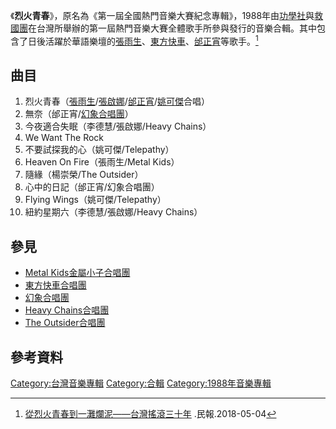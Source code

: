 {{About|《'''烈火青春'''》音樂合輯|烈火青春其它說明|烈火青春}}
{{Album infobox | <!-- See Wikipedia:WikiProject_Albums -->
|  Name        = '''烈火青春'''
|  Type        = [[專輯|專輯]]
|  Artist      = [[張雨生|張雨生]]<br>[[東方快車合唱團|東方快車]]<br>[[邰正宵|邰正宵]]<br>[[張啟娜|張啟娜]]..等人
|  Cover       = 
|  Released    = 1988年8月
|  Recorded    =
|  Genre       = [[華語流行音樂|華語流行音樂]]
|  Length      =
|  Label       = 
|  Producer    = [[飛碟唱片|飛碟唱片]]
|  Reviews     =
|  This album  = 
|  Next album  = 
}}

《'''烈火青春'''》，原名為《第一屆全國熱門音樂大賽紀念專輯》，1988年由[[功學社|功學社]]與[[救國團|救國團]]在台灣所舉辦的第一屆熱門音樂大賽全體歌手所參與發行的音樂合輯。其中包含了日後活躍於華語樂壇的[[張雨生|張雨生]]、[[東方快車|東方快車]]、[[邰正宵|邰正宵]]等歌手。<ref>[https://www.peoplemedia.tw/news/7ef2ccc7-8de3-4dde-825d-16893b1eb07a 從烈火青春到一灘爛泥——台灣搖滾三十年] {{Wayback|url=https://www.peoplenews.tw/news/7ef2ccc7-8de3-4dde-825d-16893b1eb07a |date=20190906155553 }}.民報.2018-05-04</ref>

==曲目==
#烈火青春（[[張雨生|張雨生]]/[[張啟娜|張啟娜]]/[[邰正宵|邰正宵]]/[[姚可傑|姚可傑]]合唱）
#無奈（邰正宵/[[幻象合唱團|幻象合唱團]]）
#今夜適合失眠（李德慧/張啟娜/Heavy Chains）
#We Want The Rock
#不要試探我的心（姚可傑/Telepathy）
#Heaven On Fire（張雨生/Metal Kids）
#隨緣（楊崇榮/The Outsider）
#心中的日記（邰正宵/幻象合唱團）
#Flying Wings（姚可傑/Telepathy）
#紐約星期六（李德慧/張啟娜/Heavy Chains）

==參見==
*[[Metal_Kids金屬小子合唱團|Metal Kids金屬小子合唱團]]
*[[東方快車合唱團|東方快車合唱團]]
*[[幻象合唱團|幻象合唱團]]
*[[Heavy_Chains合唱團|Heavy Chains合唱團]]
*[[The_Outsider合唱團|The Outsider合唱團]]

==參考資料==
{{reflist}}

[[Category:台灣音樂專輯|Category:台灣音樂專輯]]
[[Category:合輯|Category:合輯]]
[[Category:1988年音樂專輯|Category:1988年音樂專輯]]